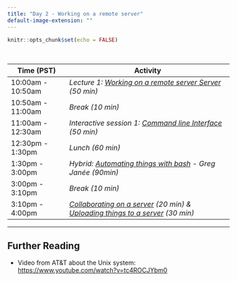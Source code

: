 ```yaml
---
title: "Day 2 - Working on a remote server"
default-image-extension: ""
---
```


```r
knitr::opts_chunk$set(echo = FALSE)
```

<br>

| **Time (PST)**    | **Activity**                                       |
|-------------------|----------------------------------------------------|
| 10:00am - 10:50am | *Lecture 1: [Working on a remote server Server](day2-remote_server.html){target="_blank"} (50 min)* |
| 10:50am - 11:00am | *Break (10 min)*                                   |
| 11:00am - 12:30am | *Interactive session 1: [Command line Interface](https://github.com/EDS-214/eds214-handson-cli){target="_blank"}  (50 min)* |
| 12:30pm - 1:30pm  | *Lunch (60 min)*                                   |
| 1:30pm - 3:00pm   | *Hybrid: [Automating things with bash](day2-bash-scripting.html){target="_blank"} - Greg Janée (90min)*              |
| 3:00pm - 3:10pm   | *Break (10 min)*                                   |
| 3:10pm - 4:00pm   | *[Collaborating on a server](day2-server_collaboration.html){target="_blank"} (20 min) & [Uploading things to a server](day2-server_uploading.html){target="_blank"} (30 min)*            |


---

## Further Reading

- Video from AT&T about the Unix system: <https://www.youtube.com/watch?v=tc4ROCJYbm0>
